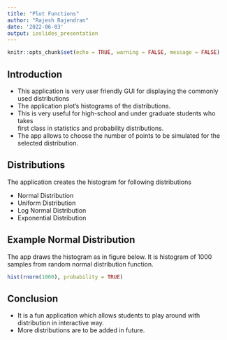```yaml
---
title: "Plot Functions"
author: "Rajesh Rajendran"
date: '2022-06-03'
output: ioslides_presentation
---
```


```r
knitr::opts_chunk$set(echo = TRUE, warning = FALSE, message = FALSE)
```

## Introduction
- This application is very user friendly GUI for displaying the commonly used 
distributions
- The application plot's histograms of the distributions.
- This is very useful for high-school and under graduate students who takes  
first class in statistics and probability distributions.
- The app allows to choose the number of points to be simulated for the selected distribution. 

## Distributions
The application creates the histogram for following distributions

- Normal Distribution
- Uniform Distribution
- Log Normal Distribution
- Exponential Distribution

## Example Normal Distribution
The app draws the histogram as in figure below. It is histogram of 1000 samples from random normal distribution function.

```r
hist(rnorm(1000), probability = TRUE)
```

## Conclusion

- It is a fun application which allows students to play around with distribution
in interactive way.
- More distributions are to be added in future.
